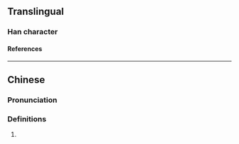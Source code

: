 {{character info}}
==Translingual==

===Han character===
{{Han char|rn=38|rad=女|as=07|sn=10|four=44431|canj=VGP|ids=⿰女志}}

====References====
{{Han ref|kx=0263.040|dkj=06325|hdz=21049.120|uh=5A21}}

----

==Chinese==
{{zh-forms}}

===Pronunciation===
{{zh-pron
|m=zhì
|c=zi3
|mc=y
|oc=y
|cat=
}}

===Definitions===
{{zh-hanzi}}

# {{zh-used2|n|1p=female}}